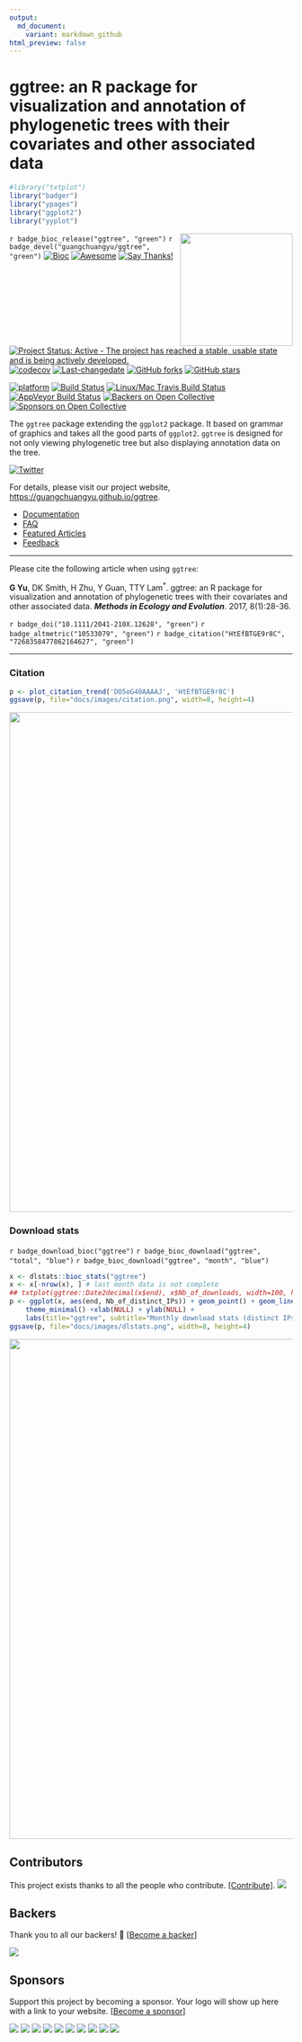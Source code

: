 ```yaml
---
output:
  md_document:
    variant: markdown_github
html_preview: false
---
```


<!-- README.md is generated from README.Rmd. Please edit that file -->


#  ggtree: an R package for visualization and annotation of phylogenetic trees with their covariates and other associated data

```r
#library("txtplot")
library("badger")
library("ypages")
library("ggplot2")
library("yyplot")
```

<img src="https://raw.githubusercontent.com/Bioconductor/BiocStickers/master/ggtree/ggtree.png" height="200" align="right" />


`r badge_bioc_release("ggtree", "green")`
`r badge_devel("guangchuangyu/ggtree", "green")`
[![Bioc](http://www.bioconductor.org/shields/years-in-bioc/ggtree.svg)](https://www.bioconductor.org/packages/devel/bioc/html/ggtree.html#since)
[![Awesome](https://cdn.rawgit.com/sindresorhus/awesome/d7305f38d29fed78fa85652e3a63e154dd8e8829/media/badge.svg)](https://awesome-r.com/#awesome-r-graphic-displays)
[![Say Thanks!](https://img.shields.io/badge/Say%20Thanks-!-1EAEDB.svg)](https://saythanks.io/to/GuangchuangYu)


[![Project Status: Active - The project has reached a stable, usable state and is being actively developed.](http://www.repostatus.org/badges/latest/active.svg)](http://www.repostatus.org/#active)
[![codecov](https://codecov.io/gh/GuangchuangYu/ggtree/branch/master/graph/badge.svg)](https://codecov.io/gh/GuangchuangYu/ggtree)
[![Last-changedate](https://img.shields.io/badge/last%20change-`r gsub('-', '--', Sys.Date())`-green.svg)](https://github.com/GuangchuangYu/ggtree/commits/master)
[![GitHub forks](https://img.shields.io/github/forks/GuangchuangYu/ggtree.svg)](https://github.com/GuangchuangYu/ggtree/network)
[![GitHub stars](https://img.shields.io/github/stars/GuangchuangYu/ggtree.svg)](https://github.com/GuangchuangYu/ggtree/stargazers)


[![platform](http://www.bioconductor.org/shields/availability/devel/ggtree.svg)](https://www.bioconductor.org/packages/devel/bioc/html/ggtree.html#archives)
[![Build Status](http://www.bioconductor.org/shields/build/devel/bioc/ggtree.svg)](https://bioconductor.org/checkResults/devel/bioc-LATEST/ggtree/)
[![Linux/Mac Travis Build Status](https://img.shields.io/travis/GuangchuangYu/ggtree/master.svg?label=Mac%20OSX%20%26%20Linux)](https://travis-ci.org/GuangchuangYu/ggtree)
[![AppVeyor Build Status](https://img.shields.io/appveyor/ci/Guangchuangyu/ggtree/master.svg?label=Windows)](https://ci.appveyor.com/project/GuangchuangYu/ggtree)
[![Backers on Open Collective](https://opencollective.com/ggtree/backers/badge.svg)](#backers)
[![Sponsors on Open Collective](https://opencollective.com/ggtree/sponsors/badge.svg)](#sponsors)


The `ggtree` package extending the `ggplot2` package. It based on grammar of graphics and takes all the good parts of `ggplot2`. `ggtree` is designed for not only viewing phylogenetic tree but also displaying annotation data on the tree.

[![Twitter](https://img.shields.io/twitter/url/https/github.com/GuangchuangYu/ggtree.svg?style=social)](https://twitter.com/intent/tweet?hashtags=ggtree&url=http://onlinelibrary.wiley.com/doi/10.1111/2041-210X.12628/abstract&screen_name=guangchuangyu)


For details, please visit our project website, <https://guangchuangyu.github.io/ggtree>.

+ [Documentation](https://guangchuangyu.github.io/ggtree/documentation/)
+ [FAQ](https://guangchuangyu.github.io/ggtree/faq/)
+ [Featured Articles](https://guangchuangyu.github.io/ggtree/featuredArticles/)
+ [Feedback](https://guangchuangyu.github.io/ggtree/#feedback)


-----------------------------------------------------

Please cite the following article when using `ggtree`:

__G Yu__, DK Smith, H Zhu, Y Guan, TTY Lam^\*^. ggtree: an R package for visualization and annotation of phylogenetic trees with their covariates and other associated data. __*Methods in Ecology and Evolution*__. 2017, 8(1):28-36.


`r badge_doi("10.1111/2041-210X.12628", "green")`
`r badge_altmetric("10533079", "green")`
`r badge_citation("HtEfBTGE9r8C", "7268358477862164627", "green")`


----------------------------------------------------------------------------------------


### Citation


```r
p <- plot_citation_trend('DO5oG40AAAAJ', 'HtEfBTGE9r8C')
ggsave(p, file="docs/images/citation.png", width=8, height=4)
```


<img src="docs/images/citation.png" width="890"/>


### Download stats

`r badge_download_bioc("ggtree")`
`r badge_bioc_download("ggtree", "total", "blue")`
`r badge_bioc_download("ggtree", "month", "blue")`


```r
x <- dlstats::bioc_stats("ggtree")
x <- x[-nrow(x), ] # last month data is not complete
## txtplot(ggtree::Date2decimal(x$end), x$Nb_of_downloads, width=100, height=25)
p <- ggplot(x, aes(end, Nb_of_distinct_IPs)) + geom_point() + geom_line() +
    theme_minimal() +xlab(NULL) + ylab(NULL) +
    labs(title="ggtree", subtitle="Monthly download stats (distinct IPs)", caption="data from Bioconductor")
ggsave(p, file="docs/images/dlstats.png", width=8, height=4)
```

<img src="docs/images/dlstats.png" width="890"/>

## Contributors

This project exists thanks to all the people who contribute. [[Contribute]](CONTRIBUTING.md).
<a href="https://github.com/GuangchuangYu/ggtree/graphs/contributors"><img src="https://opencollective.com/ggtree/contributors.svg?width=890" /></a>


## Backers

Thank you to all our backers! 🙏 [[Become a backer](https://opencollective.com/ggtree#backer)]

<a href="https://opencollective.com/ggtree#backers" target="_blank"><img src="https://opencollective.com/ggtree/backers.svg?width=890"></a>


## Sponsors

Support this project by becoming a sponsor. Your logo will show up here with a link to your website. [[Become a sponsor](https://opencollective.com/ggtree#sponsor)]


<a href="https://opencollective.com/ggtree/sponsor/0/website" target="_blank"><img src="https://opencollective.com/ggtree/sponsor/0/avatar.svg"></a>
<a href="https://opencollective.com/ggtree/sponsor/1/website" target="_blank"><img src="https://opencollective.com/ggtree/sponsor/1/avatar.svg"></a>
<a href="https://opencollective.com/ggtree/sponsor/2/website" target="_blank"><img src="https://opencollective.com/ggtree/sponsor/2/avatar.svg"></a>
<a href="https://opencollective.com/ggtree/sponsor/3/website" target="_blank"><img src="https://opencollective.com/ggtree/sponsor/3/avatar.svg"></a>
<a href="https://opencollective.com/ggtree/sponsor/4/website" target="_blank"><img src="https://opencollective.com/ggtree/sponsor/4/avatar.svg"></a>
<a href="https://opencollective.com/ggtree/sponsor/5/website" target="_blank"><img src="https://opencollective.com/ggtree/sponsor/5/avatar.svg"></a>
<a href="https://opencollective.com/ggtree/sponsor/6/website" target="_blank"><img src="https://opencollective.com/ggtree/sponsor/6/avatar.svg"></a>
<a href="https://opencollective.com/ggtree/sponsor/7/website" target="_blank"><img src="https://opencollective.com/ggtree/sponsor/7/avatar.svg"></a>
<a href="https://opencollective.com/ggtree/sponsor/8/website" target="_blank"><img src="https://opencollective.com/ggtree/sponsor/8/avatar.svg"></a>
<a href="https://opencollective.com/ggtree/sponsor/9/website" target="_blank"><img src="https://opencollective.com/ggtree/sponsor/9/avatar.svg"></a>



